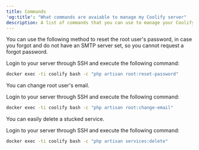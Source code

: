 ```yaml
---
title: Commands
'og:title': "What commands are avaiable to manage my Coolify server"
description: A list of commands that you can use to manage your Coolify server.
---
```


<AccordionGroup>

<Accordion title="Root password reset without SMTP.">
You can use the following method to reset the root user's password, in case you forgot and do not have an SMTP server set, so you cannot request a forgot password.

Login to your server through SSH and execute the following command:

```bash
docker exec -ti coolify bash -c "php artisan root:reset-password"
```
  </Accordion>
  <Accordion title="Root email change.">
  You can change root user's email.

  Login to your server through SSH and execute the following command:

```bash
docker exec -ti coolify bash -c "php artisan root:change-email"
```
  </Accordion>
    <Accordion title="Delete a stuck service.">
 You can easily delete a stucked service.
 
  Login to your server through SSH and execute the following command:

```bash
docker exec -ti coolify bash -c "php artisan services:delete"
```

  </Accordion>
</AccordionGroup>